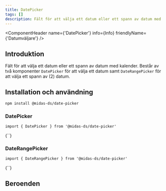 ```yaml
---
title: DatePicker
tags: []
description: Fält för att välja ett datum eller ett spann av datum med kalender.
---
```



<ComponentHeader name={'DatePicker'} info={Info} friendlyName={'Datumväljare'} />

## Introduktion

Fält för att välja ett datum eller ett spann av datum med kalender. Består av två komponenter `DatePicker` för att välja ett datum samt `DateRangePicker` för att välja ett spann av (2) datum.

## Installation och användning

```bash npm2yarn
npm install @midas-ds/date-picker
```

### DatePicker

```tsx
import { DatePicker } from '@midas-ds/date-picker'
```

<LiveCodeBlock scope={{DatePicker}}>
{`<DatePicker />`}
</LiveCodeBlock>

### DateRangePicker


```tsx
import { DateRangePicker } from '@midas-ds/date-picker'
```

<LiveCodeBlock scope={{DateRangePicker}}>
{`<DateRangePicker />`}
</LiveCodeBlock>


## Beroenden

<ComponentFooter info={Info}/>
